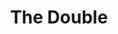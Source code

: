 ---
title: "The Double"
bookCover: "/assets/book-covers/the-double.jpg"
bookAuthor: "Dostoyevski"
rating: 5
done: false
tags: []
summary: false
detailedNotes: false
amazonLink: ""
amazonAffiliateLink: ""
---